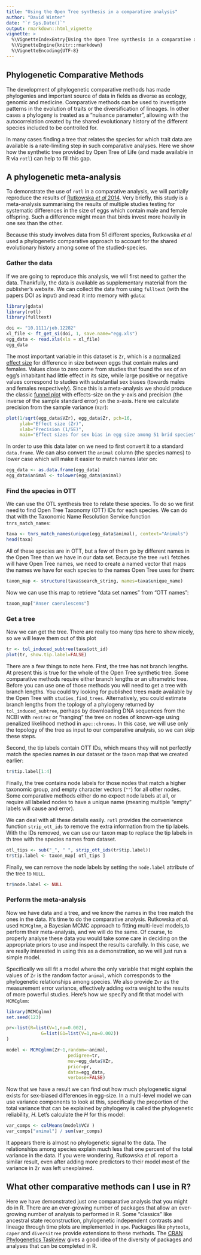 ```yaml
---
title: "Using the Open Tree synthesis in a comparative analysis"
author: "David Winter"
date: "`r Sys.Date()`"
output: rmarkdown::html_vignette
vignette: >
  %\VignetteIndexEntry{Using the Open Tree synthesis in a comparative analysis}
  %\VignetteEngine{knitr::rmarkdown}
  %\VignetteEncoding{UTF-8}
---
```


## Phylogenetic Comparative Methods

The development of phylogenetic comparative methods has made phylogenies and
important source of data in fields as diverse as ecology, genomic and medicine.
Comparative  methods can be used to investigate patterns in the evolution of
traits or the diversification of lineages. In other cases a phylogeny is treated
as a "nuisance parameter", allowing with the autocorrelation created by the shared
evolutionary history of the different species included to be controlled for.

In many cases finding a tree that relates the species for which trait data are
available is a rate-limiting step in such comparative analyses. Here we show
how the synthetic tree provided by Open Tree of Life (and made available in R via
`rotl`) can help to fill this gap.

## A phylogenetic meta-analysis

To demonstrate the use of `rotl` in a comparative analysis, we will partially
reproduce the results of [Rutkowska _et al_ 2014](dx.doi.org/10.1111/jeb.12282).
Very briefly, this study is a meta-analysis summarising the results of multiple
studies testing for systematic differences in the size of eggs which contain
male and female offspring. Such a difference might mean that birds invest more
heavily in one sex than the other.

Because this study involves data from 51 different species, Rutkowska _et al_
used a phylogenetic comparative approach to account for the shared evolutionary
history among some of the studied-species.

### Gather the data

If we are going to reproduce this analysis, we will first need to gather the
data. Thankfully, the data is available as supplementary material from the
publisher's website. We can collect the data from using `fulltext` (with the
papers DOI as input) and read it into memory with `gdata`:

```r
library(gdata)
library(rotl)
library(fulltext)

doi <- "10.1111/jeb.12282"
xl_file <- ft_get_si(doi, 1, save.name="egg.xls")
egg_data <- read.xls(xls = xl_file)
egg_data
```

The most important variable in this dataset is `Zr`, which is a [normalized
effect size](https://en.wikipedia.org/wiki/Fisher_transformation) for difference
in size between eggs that contain males and females. Values close to zero come
from studies that found the sex of an egg's inhabitant had little effect in its size,
while large positive or negative values correspond to studies with substantial
sex biases (towards males and females respectively). Since this is a
meta-analysis we should produce the classic [funnel plot](https://en.wikipedia.org/wiki/Funnel_plot)
with effects-size on the y-axis and precision (the inverse of the sample
standard error) on the x-axis. Here we calculate precision from the sample
variance (`Vzr`):

```r
plot(1/sqrt(egg_data$VZr), egg_data$Zr, pch=16,
     ylab="Effect size (Zr)",
     xlab="Precision (1/SE)",
     main="Effect sizes for sex bias in egg size among 51 brid species" )
```

In order to use this data later on we need to first convert it to a standard
`data.frame`. We can also convert the `animal` column (the species names) to
lower case which will make it easier to match names later on:

```r
egg_data <- as.data.frame(egg_data)
egg_data$animal <- tolower(egg_data$animal)
```
### Find the species in OTT

We can use the OTL synthesis tree to relate these species. To do so we first need to
find Open Tree Taxonomy (OTT) IDs for each species. We can do that with the
Taxonomic Name Resolution Service function `tnrs_match_names`:

```r
taxa <- tnrs_match_names(unique(egg_data$animal), context="Animals")
head(taxa)
```

All of these species are in OTT, but a few of them go by different names in the
Open Tree than we have in our data set. Because the tree `rotl` fetches
will have Open Tree names, we need to create a named vector that maps the names
we have for each species to the names Open Tree uses for them:


```r
taxon_map <- structure(taxa$search_string, names=taxa$unique_name)
```

Now we can use this map to retrieve "data set names" from "OTT names":


```r
taxon_map["Anser caerulescens"]
```

### Get a tree

Now we can get the tree. There are really too many tips here to show nicely, so
we will leave them out of this plot

```r
tr <- tol_induced_subtree(taxa$ott_id)
plot(tr, show.tip.label=FALSE)
```

There are a few things to note here. First, the tree has not branch lengths.
At present this is true for the whole of the Open Tree synthetic tree. Some
comparative methods require either branch lengths or an ultrametric tree. Before
you can use one of those methods you will need to get a tree with branch
lengths. You could try looking for published trees made available by the Open
Tree with `studies_find_trees`. Alternatively, you could estimate branch lengths
from the toplogy of a phylogeny returned by `tol_induced_subtree`, perhaps by
downloading DNA sequences from the NCBI with `rentrez` or "hanging" the tree on
nodes of known-age using  penalized likelihood method in `ape::chronos`.
In this case, we will use only the topology of the tree as input to our
comparative analysis, so we can skip these steps.

Second, the tip labels contain OTT IDs, which means they will not perfectly
match the species names in our dataset or the taxon map that we created earlier:


```r
tr$tip.label[1:4]
```

Finally, the tree contains node labels for those nodes that match a higher taxonomic
group, and empty character vectors (`""`) for all other nodes. Some
comparative methods either do no expect node labels at all, or require all
labeled nodes to have a unique name (meaning multiple "empty" labels will cause
and error).

We can deal with all these details easily. `rotl` provides  the convenience
function `strip_ott_ids` to remove the extra information from the tip labels.
With the IDs removed, we can use our taxon map to replace the tip labels in th tree
with the species names from dataset.



```r
otl_tips <- sub("_", " ", strip_ott_ids(tr$tip.label))
tr$tip.label <- taxon_map[ otl_tips ]
```

Finally, we can remove the node labels by setting the `node.label` attribute of
the tree to `NULL`.

```r
tr$node.label <- NULL
```

### Perform the meta-analysis


Now we have data and a tree, and we know the names in the tree match the ones in
the data. It's time to do the comparative analysis. Rutkowska _et al_. used `MCMCglmm`, a
Bayesian MCMC approach to fitting multi-level models,to perform their meta-analysis,
and we will do the same. Of course, to properly analyse these data you would
take some care in deciding on the appropriate priors to use and inspect the
results carefully. In this case, we are really interested in using this as a
demonstration, so we will just run a simple model.

Specifically we sill fit a model where the only variable that might explain the
values of `Zr` is the random factor `animal`, which corresponds to the
phylogenetic relationships among species. We also provide `Zvr` as the measurement
error variance, effectively adding extra weight to the results of more powerful
studies. Here's how we specify and fit that model with `MCMCglmm`:


```r
library(MCMCglmm)
set.seed(123)

pr<-list(R=list(V=1,nu=0.002),
             G=list(G1=list(V=1,nu=0.002))
)

model <- MCMCglmm(Zr~1,random=~animal,
                       pedigree=tr,
                       mev=egg_data$VZr,
                       prior=pr,
                       data=egg_data,
                       verbose=FALSE)
```


Now that we have a result we can find out how much phylogenetic signal exists
for sex-biased differences in egg-size. In a multi-level model we can use variance
components to look at this, specifically the proportion of the total variance
that can be explained by phylogeny is called the phylogenetic reliability, _H_. Let's
calculate the _H_ for this model:


```r
var_comps <- colMeans(model$VCV )
var_comps["animal"] / sum(var_comps)
```

It appears there is almost no phylogenetic signal to the data.
The relationships among species explain much less that one percent of the total
variance in the data. If you were wondering,  Rutkowska _et al_. report a similar result,
even after adding more predictors to their model most of the variance in `Zr`
was left unexplained.

## What other comparative methods can I use in R?

Here we have demonstrated just one comparative analysis that you might do in R.
There are an ever-growing number of packages that allow an ever-growing number
of analysis to performed in R. Some "classics" like ancestral state
reconstruction,  phylogenetic independent contrasts and lineage through time plots
are implemented in `ape`. Packages like `phytools`, `caper` and `diversitree`
provide extensions to these methods.  The [CRAN Phylogenetics Taskview](https://cran.r-project.org/web/views/Phylogenetics.html)
gives a good idea of the diversity of packages and analyses that can be
completed in R.
